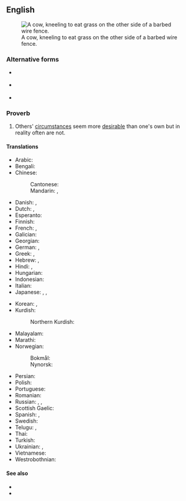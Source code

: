 ==English==
[[File:Cattle eating grass through barbed wire fence.jpg|right|thumb|A cow, kneeling to eat grass on the other side of a barbed wire fence.]]

===Alternative forms===
* {{l|en|the grass is always greener}} {{qualifier|normal shortened form}}
* {{l|en|the grass is always greener on the other side of the fence}} {{qualifier|normal long form}}
* {{l|en|the grass is always greener on the other side of the road}} {{qualifier|uncommon long form}}

===Proverb===
{{en-proverb}}

# Others' [[circumstance]]s seem more [[desirable]] than one's own but in reality often are not.

====Translations====
<!--Note: please provide EQUIVALENT IDIOMS in foreign languages - DO NOT TRANSLATE THE EXPRESSION WORD FOR WORD!-->
{{trans-top|others' circumstances seem more desirable than one's own but in reality often are not.}}
* Arabic: {{t|ar|طبيخ الجارة نوارة، وطبيخ أهل الدار مرار}}
* Bengali: {{t|bn|ঘাস অন্য দিকে সবসময় সবুজ}}
* Chinese:
*: Cantonese: {{t|yue|隔籬飯香|tr=gaak3 lei4 faan6 hoeng1}}
*: Mandarin: {{t+|cmn|這山望著那山高}}, {{t+|cmn|这山望着那山高|tr=zhè shān wàng zhe nà shān gāo}}
* Danish: {{t|da|græsset er altid grønnere på den anden side af hækken}}, {{t+|da|græsset er altid grønnere på den anden side}}
* Dutch: {{t|nl|het gras is altijd groener bij de buren}}, {{t|nl|het gras is altijd groener aan de overkant}}
* Esperanto: {{t|eo|herbaro ĉiam aspektas pli verda trans barilo}}
* Finnish: {{t|fi|ruoho on aina vihreämpää aidan toisella puolella}}
* French: {{t+|fr|l'herbe est toujours plus verte ailleurs}}, {{t+|fr|l'herbe est toujours plus verte dans le pré du voisin}}
* Galician: {{t|gl|a vaca da veciña dá máis leite cá miña}}
* Georgian: {{t-needed|ka}}
* German: {{t|de|die Kirschen aus Nachbars Garten schmecken immer besser}}, {{t|de|die Kirschen aus Nachbars Garten schmecken immer noch am besten}}
* Greek: {{t|el|του γείτονα είναι πάντα καλύτερο}}, {{t|el|το ξένο είναι πιο γλυκό}}
* Hebrew: {{t+|he|הַדֶּשֶׁא שֶׁל הַשָּׁכֵן יָרֹק יוֹתֵר|tr=ha-déshe shel ha-shakhén yarók yotér}}, {{t+|he|הַדֶּשֶׁא שֶׁל הַשָּׁכֵן תָּמִיד יָרֹק יוֹתֵר|tr=ha-déshe shel ha-shakhén tamíd yarók yotér}}
* Hindi: {{t|hi|दूर के ढोल सुहावने}}, {{t|hi|दूर के ढोल सुहावने लगते हैं}}
* Hungarian: {{t+|hu|a szomszéd rétje mindig zöldebb}}
* Indonesian: {{t|id|rumput tetangga selalu terlihat lebih hijau}}
* Italian: {{t|it|l'erba del vicino è sempre più verde}}
* Japanese: {{t|ja|隣の芝生は青く見える|tr=となりのしばふはあおくみえる, tonari no shibafu wa aoku mieru}}, {{t|ja|隣の芝生は青い|tr=となりのしばふはあおい, tonari no shibafu wa aoi}}, {{t|ja|隣の花は赤い|tr=となりのはなはあかい, tonari no hana wa akai}}
{{trans-mid}}
* Korean: {{t|ko|남의 떡이 더 커 보인다}}, {{t|ko|먼 무당이 용하다}}
* Kurdish:
*: Northern Kurdish: {{t+|kmr|dengê defe ji dûr ve xweş e}}
* Malayalam: {{t|ml|അക്കരെ നിന്നാല്‍ ഇക്കരെ പച്ച}}
* Marathi: {{t|mr|दुरून डोंगर साजरे}}
* Norwegian:
*: Bokmål: {{t+|nb|gresset er alltid grønnere på den andre siden}}
*: Nynorsk: {{t|nn|graset er alltid grønare på den andre sida}}
* Persian: {{t|fa|مرغ همسایه غازه}}
* Polish: {{t|pl|wszędzie dobrze, gdzie nas nie ma}}
* Portuguese: {{t+|pt|a grama do vizinho é sempre mais verde}}
* Romanian: {{t-needed|ro}}
* Russian: {{t|ru|сосе́дняя о́чередь всегда́ дви́жется быстре́е}}, {{t|ru|там хорошо́, где нас нет}}, {{qualifier|vulgar}} {{t+|ru|в чужи́х рука́х то́лще}}
* Scottish Gaelic: {{t|gd|'s e miann na lacha an loch air nach bi i}}
* Spanish: {{t|es|la hierba siempre es más verde del otro lado}}, {{t|es|el pasto siempre es más verde del otro lado}}
* Swedish: {{t|sv|gräset är alltid grönare på andra sidan}}
* Telugu: {{t|te|దూరపు కొండలు నునుపు}}, {{t+|te|పొరుగింటి పుల్లకూర రుచి}}
* Thai: {{t-needed|th}}
* Turkish: {{t|tr|davulun sesi uzaktan hoş gelir}}
* Ukrainian: {{t|uk|у сусі́да ха́та бі́ла}}, {{t|uk|у сусі́да ха́та білі́ша}}
* Vietnamese: {{t|vi|đứng núi này trông núi nọ}}
* Westrobothnian: {{t|gmq-bot|kórven ruuv allti stor i annars gryt}}
{{trans-bottom}}

====See also====
* {{l|en|forbidden fruit is the sweetest}}
* {{l|en|how the other half lives}}

{{catlangname|en|sentences}}